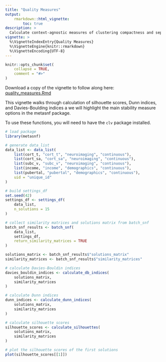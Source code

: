 ```yaml
---
title: "Quality Measures"
output:
    rmarkdown::html_vignette:
        toc: true
description: >
  Calculate context-agnostic measures of clustering compactness and separation.
vignette: >
  %\VignetteIndexEntry{Quality Measures}
  %\VignetteEngine{knitr::rmarkdown}
  %\VignetteEncoding{UTF-8}
---
```


<style>
div.aside { background-color:#fff2e6; }
</style>

```r
knitr::opts_chunk$set(
    collapse = TRUE,
    comment = "#>"
)
```

Download a copy of the vignette to follow along here: [quality_measures.Rmd](https://raw.githubusercontent.com/BRANCHlab/metasnf/main/vignettes/quality_measures.Rmd)

This vignette walks through calculation of silhouette scores, Dunn indices, and Davies-Boulding indices a we will highlight the main stability measure options in the metasnf package.

To use these functions, you will need to have the `clv` package installed.

```r
# load package
library(metasnf)

# generate data_list
data_list <- data_list(
    list(cort_t, "cort_t", "neuroimaging", "continuous"),
    list(cort_sa, "cort_sa", "neuroimaging", "continuous"),
    list(subc_v, "subc_v", "neuroimaging", "continuous"),
    list(income, "income", "demographics", "continuous"),
    list(pubertal, "pubertal", "demographics", "continuous"),
    uid = "unique_id"
)

# build settings_df
set.seed(42)
settings_df <- settings_df(
    data_list,
    n_solutions = 15
)

# collect similarity matrices and solutions matrix from batch_snf
batch_snf_results <- batch_snf(
    data_list,
    settings_df,
    return_similarity_matrices = TRUE
)

solutions_matrix <- batch_snf_results$"solutions_matrix"
similarity_matrices <- batch_snf_results$"similarity_matrices"

# calculate Davies-Bouldin indices
davies_bouldin_indices <- calculate_db_indices(
    solutions_matrix,
    similarity_matrices
)

# calculate Dunn indices
dunn_indices <- calculate_dunn_indices(
    solutions_matrix,
    similarity_matrices
)

# calculate silhouette scores
silhouette_scores <- calculate_silhouettes(
    solutions_matrix,
    similarity_matrices
)

# plot the silhouette scores of the first solutions
plot(silhouette_scores[[1]])
```
